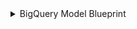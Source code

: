 <details>
<summary> BigQuery Model Blueprint </summary>

```json showLineNumbers
{
  "identifier": "gcpBigQueryModel",
  "description": "This blueprint represents a GCP BigQuery model in our software catalog",
  "title": "BigQuery Model",
  "icon": "GoogleCloud",
  "schema": {
    "properties": {
      "location": {
        "title": "Location",
        "type": "string"
      },
      "createdTime": {
        "type": "string",
        "title": "Created Time",
        "format": "date-time"
      },
      "modelType": {
        "type": "string",
        "title": "Model Type"
      }
    },
    "required": []
  },
  "mirrorProperties": {},
  "calculationProperties": {},
  "aggregationProperties": {},
  "relations": {
    "dataset": {
      "title": "Dataset",
      "target": "gcpBigQueryDataset",
      "required": false,
      "many": false
    },
    "project": {
      "title": "Project",
      "target": "gcpProject",
      "required": false,
      "many": false
    }
  }
}
```

</details>
